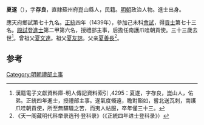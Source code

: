 '''夏遂'''（{{bd|1418年||1451年}}），字'''存良'''，直隸蘇州府崑山縣人，民籍。[[明朝|明朝]]政治人物。進士出身。

應天府鄉試第七十九名。[[正统_(年号)|正統]]四年（1439年），參加己未科[[會試|會試]]，得[[貢士|貢士]]第七十三名。[[殿試|殿試]]登[[進士|進士]]第二甲第六名，授禮部主事，后擔任南護爪哇朝貢使。三十三歲去世<ref>漢籍電子文獻資料庫-明人傳記資料索引 ,4295：夏遂，字存良，崑山人，佑弟。正統四年進士，授禮部主事。遂氣度翛遠，瞻對豁如，嘗北送瓦刺，南護爪哇朝貢使，所至無驛騷之苦，而夷人帖服，卒年僅三十三。</ref>。曾祖父[[夏文達|夏文達]]。祖父[[夏友諒|夏友諒]]。父亲[[夏善長|夏善長]]<ref>《天一阁藏明代科举录选刊·登科录》（《正統四年进士登科录》）</ref>。

==参考==
{{reflist}}
{{明朝人物小作品}}
{{正統四年己未科殿試金榜}}

[[Category:明朝禮部主事|Category:明朝禮部主事]]